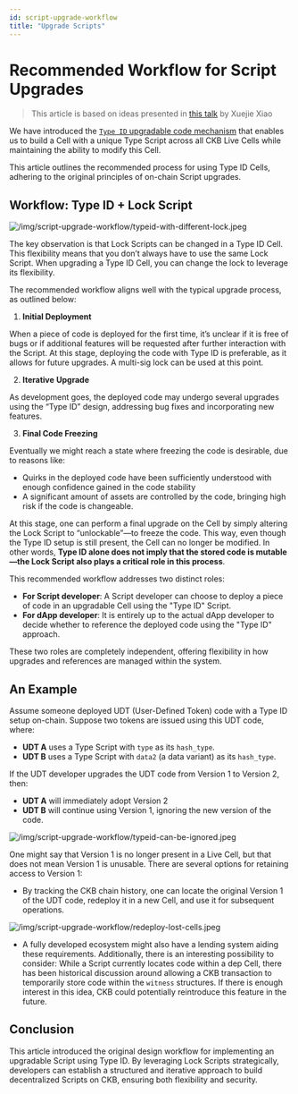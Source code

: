 ```yaml
---
id: script-upgrade-workflow
title: "Upgrade Scripts"
---
```


# Recommended Workflow for Script Upgrades

> This article is based on ideas presented in [this talk](https://blog.cryptape.com/reaching-design-consensus-on-ckb-script-execution-model) by Xuejie Xiao

We have introduced the [`Type ID` upgradable code mechanism](/docs/script/type-id) that enables us to build a Cell with a unique Type Script across all CKB Live Cells while maintaining the ability to modify this Cell.

This article outlines the recommended process for using Type ID Cells, adhering to the original principles of on-chain Script upgrades.

## Workflow: Type ID + Lock Script

![/img/script-upgrade-workflow/typeid-with-different-lock.jpeg](/img/script-upgrade-workflow/typeid-with-different-lock.jpeg)

The key observation is that Lock Scripts can be changed in a Type ID Cell. This flexibility means that you don’t always have to use the same Lock Script. When upgrading a Type ID Cell, you can change the lock to leverage its flexibility.

The recommended workflow aligns well with the typical upgrade process, as outlined below:

1. **Initial Deployment**

When a piece of code is deployed for the first time, it’s unclear if it is free of bugs or if additional features will be requested after further interaction with the Script. At this stage, deploying the code with Type ID is preferable, as it allows for future upgrades. A multi-sig lock can be used at this point.

2. **Iterative** **Upgrade**

As development goes, the deployed code may undergo several upgrades using the “Type ID” design, addressing bug fixes and incorporating new features.

3. **Final Code Freezing**

Eventually we might reach a state where freezing the code is desirable, due to reasons like:

- Quirks in the deployed code have been sufficiently understood with enough confidence gained in the code stability
- A significant amount of assets are controlled by the code, bringing high risk if the code is changeable.

At this stage, one can perform a final upgrade on the Cell by simply altering the Lock Script to “unlockable”—to freeze the code. This way, even though the Type ID setup is still present, the Cell can no longer be modified. In other words, **Type ID alone does not imply that the stored code is mutable—the Lock Script also plays a critical role in this process**.

This recommended workflow addresses two distinct roles:

- **For Script developer**: A Script developer can choose to deploy a piece of code in an upgradable Cell using the "Type ID" Script.
- **For dApp developer**: It is entirely up to the actual dApp developer to decide whether to reference the deployed code using the "Type ID" approach.

These two roles are completely independent, offering flexibility in how upgrades and references are managed within the system.

## An Example

Assume someone deployed UDT (User-Defined Token) code with a Type ID setup on-chain. Suppose two tokens are issued using this UDT code, where:

- **UDT A** uses a Type Script with `type` as its `hash_type`.
- **UDT B** uses a Type Script with `data2` (a data variant) as its `hash_type`.

If the UDT developer upgrades the UDT code from Version 1 to Version 2, then:

- **UDT A** will immediately adopt Version 2
- **UDT B** will continue using Version 1, ignoring the new version of the code.

![/img/script-upgrade-workflow/typeid-can-be-ignored.jpeg](/img/script-upgrade-workflow/typeid-can-be-ignored.jpeg)

One might say that Version 1 is no longer present in a Live Cell, but that does not mean Version 1 is unusable. There are several options for retaining access to Version 1:

- By tracking the CKB chain history, one can locate the original Version 1 of the UDT code, redeploy it in a new Cell, and use it for subsequent operations.

![/img/script-upgrade-workflow/redeploy-lost-cells.jpeg](/img/script-upgrade-workflow/redeploy-lost-cells.jpeg)

- A fully developed ecosystem might also have a lending system aiding these requirements.
  Additionally, there is an interesting possibility to consider: While a Script currently locates code within a dep Cell, there has been historical discussion around allowing a CKB transaction to temporarily store code within the `witness` structures. If there is enough interest in this idea, CKB could potentially reintroduce this feature in the future.

## Conclusion

This article introduced the original design workflow for implementing an upgradable Script using Type ID. By leveraging Lock Scripts strategically, developers can establish a structured and iterative approach to build decentralized Scripts on CKB, ensuring both flexibility and security.
